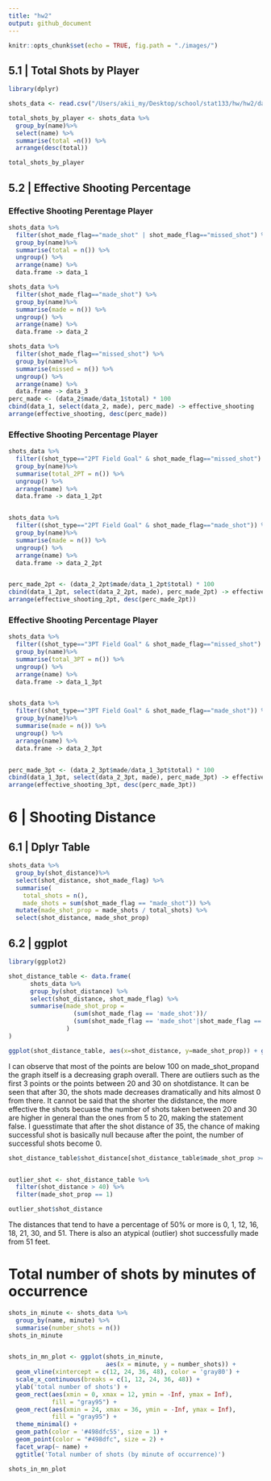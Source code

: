 ```yaml
---
title: "hw2"
output: github_document
---
```


```r
knitr::opts_chunk$set(echo = TRUE, fig.path = "./images/")
```

## 5.1 | Total Shots by Player

```r
library(dplyr)

shots_data <- read.csv("/Users/akii_my/Desktop/school/stat133/hw/hw2/data/shots-data.csv")

total_shots_by_player <- shots_data %>%
  group_by(name)%>%
  select(name) %>%
  summarise(total =n()) %>%
  arrange(desc(total))

total_shots_by_player

```

## 5.2 | Effective Shooting Percentage

### Effective Shooting Perentage Player
```r
shots_data %>%
  filter(shot_made_flag=="made_shot" | shot_made_flag=="missed_shot") %>%
  group_by(name)%>%
  summarise(total = n()) %>% 
  ungroup() %>% 
  arrange(name) %>%
  data.frame -> data_1

shots_data %>%
  filter(shot_made_flag=="made_shot") %>%
  group_by(name)%>%
  summarise(made = n()) %>% 
  ungroup() %>% 
  arrange(name) %>%
  data.frame -> data_2

shots_data %>%
  filter(shot_made_flag=="missed_shot") %>%
  group_by(name)%>%
  summarise(missed = n()) %>% 
  ungroup() %>% 
  arrange(name) %>%
  data.frame -> data_3
perc_made <- (data_2$made/data_1$total) * 100 
cbind(data_1, select(data_2, made), perc_made) -> effective_shooting
arrange(effective_shooting, desc(perc_made))

```


### Effective Shooting Percentage Player

```r
shots_data %>%
  filter((shot_type=="2PT Field Goal" & shot_made_flag=="missed_shot") | (shot_type=="2PT Field Goal" & shot_made_flag=="made_shot")) %>%
  group_by(name)%>%
  summarise(total_2PT = n()) %>% 
  ungroup() %>% 
  arrange(name) %>%
  data.frame -> data_1_2pt


shots_data %>%
  filter((shot_type=="2PT Field Goal" & shot_made_flag=="made_shot")) %>%
  group_by(name)%>%
  summarise(made = n()) %>% 
  ungroup() %>% 
  arrange(name) %>%
  data.frame -> data_2_2pt


perc_made_2pt <- (data_2_2pt$made/data_1_2pt$total) * 100
cbind(data_1_2pt, select(data_2_2pt, made), perc_made_2pt) -> effective_shooting_2pt
arrange(effective_shooting_2pt, desc(perc_made_2pt))

```

### Effective Shooting Percentage Player

```r
shots_data %>%
  filter((shot_type=="3PT Field Goal" & shot_made_flag=="missed_shot") | (shot_type=="3PT Field Goal" & shot_made_flag=="made_shot")) %>%
  group_by(name)%>%
  summarise(total_3PT = n()) %>% 
  ungroup() %>% 
  arrange(name) %>%
  data.frame -> data_1_3pt


shots_data %>%
  filter((shot_type=="3PT Field Goal" & shot_made_flag=="made_shot")) %>%
  group_by(name)%>%
  summarise(made = n()) %>% 
  ungroup() %>% 
  arrange(name) %>%
  data.frame -> data_2_3pt


perc_made_3pt <- (data_2_3pt$made/data_1_3pt$total) * 100
cbind(data_1_3pt, select(data_2_3pt, made), perc_made_3pt) -> effective_shooting_3pt
arrange(effective_shooting_3pt, desc(perc_made_3pt))


```


# 6 | Shooting Distance

## 6.1 | Dplyr Table

```r
shots_data %>%
  group_by(shot_distance)%>%
  select(shot_distance, shot_made_flag) %>%
  summarise(
    total_shots = n(),
    made_shots = sum(shot_made_flag == "made_shot")) %>%
  mutate(made_shot_prop = made_shots / total_shots) %>%
  select(shot_distance, made_shot_prop)
```


## 6.2 | ggplot
```r
library(ggplot2)

shot_distance_table <- data.frame(
      shots_data %>%
      group_by(shot_distance) %>%
      select(shot_distance, shot_made_flag) %>%
      summarise(made_shot_prop = 
                  (sum(shot_made_flag == 'made_shot'))/
                  (sum(shot_made_flag == 'made_shot'|shot_made_flag == 'missed_shot'))
                )
)

ggplot(shot_distance_table, aes(x=shot_distance, y=made_shot_prop)) + geom_point(size=4, shape=20)
```

I can observe that most of the points are below 100 on made_shot_propand the graph itself is a decreasing graph overall. There are outliers such as the first 3 points or the points between 20 and 30 on shotdistance. It can be seen that after 30, the shots made decreases dramatically and hits almost 0 from there. It cannot be said that the shorter the didstance, the more effective the shots becuase the number of shots taken between 20 and 30 are higher in general than the ones from 5 to 20, making the statement false. I guesstimate that after the shot distance of 35, the chance of making successful shot is basically null because after the point, the number of successful shots become 0.

```r
shot_distance_table$shot_distance[shot_distance_table$made_shot_prop >= 0.50]


outlier_shot <- shot_distance_table %>%
  filter(shot_distance > 40) %>%
  filter(made_shot_prop == 1)

outlier_shot$shot_distance
```

The distances that tend to have a percentage of 50% or more is 0, 1, 12, 16, 18, 21, 30, and 51.
There is also an atypical (outlier) shot successfully made from 51 feet. 


# Total number of shots by minutes of occurrence
```r
shots_in_minute <- shots_data %>%
  group_by(name, minute) %>%
  summarise(number_shots = n())
shots_in_minute


shots_in_mn_plot <- ggplot(shots_in_minute,
                           aes(x = minute, y = number_shots)) +
  geom_vline(xintercept = c(12, 24, 36, 48), color = 'gray80') +
  scale_x_continuous(breaks = c(1, 12, 24, 36, 48)) +
  ylab('total number of shots') +
  geom_rect(aes(xmin = 0, xmax = 12, ymin = -Inf, ymax = Inf),
            fill = "gray95") +
  geom_rect(aes(xmin = 24, xmax = 36, ymin = -Inf, ymax = Inf),
            fill = "gray95") +
  theme_minimal() +
  geom_path(color = '#498dfc55', size = 1) +
  geom_point(color = "#498dfc", size = 2) +
  facet_wrap(~ name) +
  ggtitle('Total number of shots (by minute of occurrence)')

shots_in_mn_plot 
```


